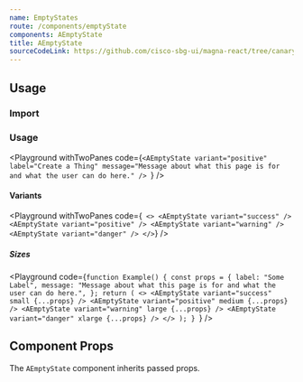 ```yaml
---
name: EmptyStates
route: /components/emptyState
components: AEmptyState
title: AEmptyState
sourceCodeLink: https://github.com/cisco-sbg-ui/magna-react/tree/canary/framework/components/AEmptyState
---
```


## Usage

### Import

<ComponentImport components="AEmptyState" />

### Usage

<Playground
  withTwoPanes
  code={`<AEmptyState
  variant="positive"
  label="Create a Thing"
  message="Message about what this page is for and what the user can do here."
/>
`}
/>

#### Variants

<Playground
  withTwoPanes
  code={`
<>
  <AEmptyState variant="success" />
  <AEmptyState variant="positive" />
  <AEmptyState variant="warning" />
  <AEmptyState variant="danger" />
</>`}
/>

##### Sizes

<Playground
  code={`function Example() {
  const props = {
    label: "Some Label",
    message:
      "Message about what this page is for and what the user can do here.",
  };
  return (
    <>
      <AEmptyState variant="success" small {...props} />
      <AEmptyState variant="positive" medium {...props} />
      <AEmptyState variant="warning" large {...props} />
      <AEmptyState variant="danger" xlarge {...props} />
    </>
  );
}
  `}
/>

## Component Props

The `AEmptyState` component inherits passed props.

<Props of="AEmptyState" />
